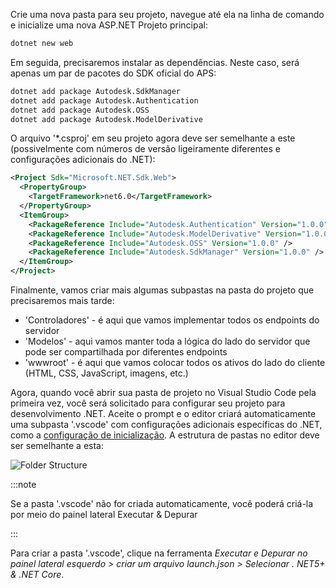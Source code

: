 Crie uma nova pasta para seu projeto, navegue até ela na linha de comando e inicialize uma nova
ASP.NET Projeto principal:

```bash
dotnet new web
```

Em seguida, precisaremos instalar as dependências. Neste caso, será apenas um par de
pacotes do SDK oficial do APS:

```bash
dotnet add package Autodesk.SdkManager
dotnet add package Autodesk.Authentication
dotnet add package Autodesk.OSS
dotnet add package Autodesk.ModelDerivative
```

O arquivo '*.csproj' em seu projeto agora deve ser semelhante a este (possivelmente com
números de versão ligeiramente diferentes e configurações adicionais do .NET):

```xml
<Project Sdk="Microsoft.NET.Sdk.Web">
  <PropertyGroup>
    <TargetFramework>net6.0</TargetFramework>
  </PropertyGroup>
  <ItemGroup>
    <PackageReference Include="Autodesk.Authentication" Version="1.0.0" />
    <PackageReference Include="Autodesk.ModelDerivative" Version="1.0.0" />
    <PackageReference Include="Autodesk.OSS" Version="1.0.0" />
    <PackageReference Include="Autodesk.SdkManager" Version="1.0.0" />
  </ItemGroup>
</Project>
```

Finalmente, vamos criar mais algumas subpastas na pasta do projeto que precisaremos mais tarde:

- 'Controladores' - é aqui que vamos implementar todos os endpoints do servidor
- 'Modelos' - aqui vamos manter toda a lógica do lado do servidor que pode ser compartilhada por diferentes endpoints
- 'wwwroot' - é aqui que vamos colocar todos os ativos do lado do cliente (HTML, CSS, JavaScript, imagens, etc.)

Agora, quando você abrir sua pasta de projeto no Visual Studio Code pela primeira vez, você será solicitado
para configurar seu projeto para desenvolvimento .NET. Aceite o prompt e o editor criará automaticamente
uma subpasta '.vscode' com configurações adicionais específicas do .NET, como a [configuração de inicialização](https://code.visualstudio.com/docs/editor/debugging#_launch-configurations).
A estrutura de pastas no editor deve ser semelhante a esta:

![Folder Structure](folder-structure.webp)



:::note

Se a pasta '.vscode' não for criada automaticamente, você poderá criá-la por meio do painel lateral Executar & Depurar


:::



Para criar a pasta '.vscode', clique na ferramenta *Executar e Depurar no painel lateral esquerdo > criar um arquivo launch.json > Selecionar . NET5+ & .NET Core*.